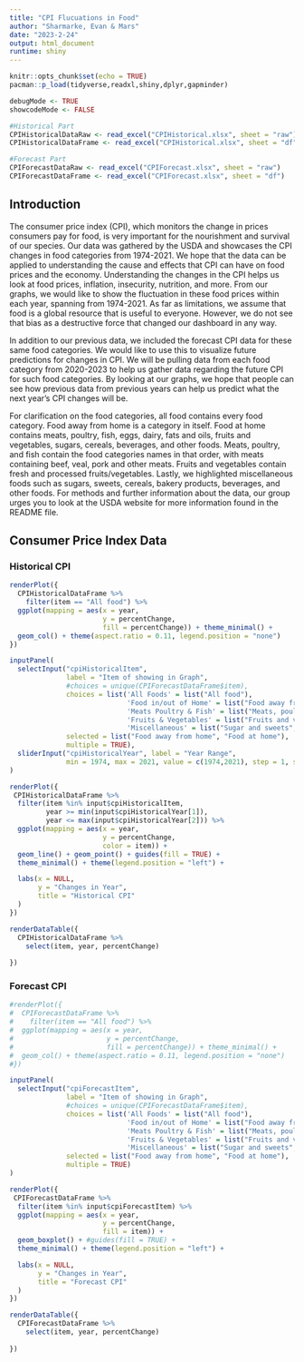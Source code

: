 ```yaml
---
title: "CPI Flucuations in Food"
author: "Sharmarke, Evan & Mars"
date: "2023-2-24"
output: html_document
runtime: shiny
---
```


```r
knitr::opts_chunk$set(echo = TRUE)
pacman::p_load(tidyverse,readxl,shiny,dplyr,gapminder)

debugMode <- TRUE
showcodeMode <- FALSE

```

```r
#Historical Part
CPIHistoricalDataRaw <- read_excel("CPIHistorical.xlsx", sheet = "raw")
CPIHistoricalDataFrame <- read_excel("CPIHistorical.xlsx", sheet = "df")

#Forecast Part
CPIForecastDataRaw <- read_excel("CPIForecast.xlsx", sheet = "raw")
CPIForecastDataFrame <- read_excel("CPIForecast.xlsx", sheet = "df")

```


## Introduction

The consumer price index (CPI), which monitors the change in prices consumers pay for food, is very important for the nourishment and survival of our species. Our data was gathered by the USDA and showcases the CPI changes in food categories from 1974-2021. We hope that the data can be applied to understanding the cause and effects that CPI can have on food prices and the economy. Understanding the changes in the CPI helps us look at food prices, inflation, insecurity, nutrition, and more. From our graphs, we would like to show the fluctuation in these food prices within each year, spanning from 1974-2021. As far as limitations, we assume that food is a global resource that is useful to everyone. However, we do not see that bias as a destructive force that changed our dashboard in any way.

In addition to our previous data, we included the forecast CPI data for these same food categories. We would like to use this to visualize future predictions for changes in CPI. We will be pulling data from each food category from 2020-2023 to help us gather data regarding the future CPI for such food categories. By looking at our graphs, we hope that people can see how previous data from previous years can help us predict what the next year’s CPI changes will be. 

For clarification on the food categories, all food contains every food category. Food away from home is a category in itself. Food at home contains meats, poultry, fish, eggs, dairy, fats and oils, fruits and vegetables, sugars, cereals, beverages, and other foods. Meats, poultry, and fish contain the food categories names in that order, with meats containing beef, veal, pork and other meats. Fruits and vegetables contain fresh and processed fruits/vegetables. Lastly, we highlighted miscellaneous foods such as sugars, sweets, cereals, bakery products, beverages, and other foods.  For methods and further information about the data, our group urges you to look at the USDA website for more information found in the README file. 


## Consumer Price Index Data {.tabset}

### Historical CPI

```r
renderPlot({
  CPIHistoricalDataFrame %>%
    filter(item == "All food") %>%
  ggplot(mapping = aes(x = year,
                       y = percentChange,
                       fill = percentChange)) + theme_minimal() + 
  geom_col() + theme(aspect.ratio = 0.11, legend.position = "none")
})

inputPanel(
  selectInput("cpiHistoricalItem", 
              label = "Item of showing in Graph",
              #choices = unique(CPIForecastDataFrame$item),
              choices = list('All Foods' = list("All food"),
                             'Food in/out of Home' = list("Food away from home", "Food at home", "Eggs", "Dairy products", "Fats and oils"),
                             'Meats Poultry & Fish' = list("Meats, poultry, and fish", "Meats", "Beef and veal", "Pork", "Other meats"),
                             'Fruits & Vegetables' = list("Fruits and vegetables", "Fresh fruits and vegetables", "Fresh fruits", "Fresh vegetables", "Processed fruits and vegetables"),
                             'Miscellaneous' = list("Sugar and sweets", "Cereals and bakery products","Nonalcoholic beverages","Other foods")),
              selected = list("Food away from home", "Food at home"),
              multiple = TRUE),
  sliderInput("cpiHistoricalYear", label = "Year Range",
              min = 1974, max = 2021, value = c(1974,2021), step = 1, sep = ""),
)

renderPlot({
 CPIHistoricalDataFrame %>%
  filter(item %in% input$cpiHistoricalItem,
         year >= min(input$cpiHistoricalYear[1]), 
         year <= max(input$cpiHistoricalYear[2])) %>%
  ggplot(mapping = aes(x = year,
                       y = percentChange,
                       color = item)) + 
  geom_line() + geom_point() + guides(fill = TRUE) + 
  theme_minimal() + theme(legend.position = "left") +

  labs(x = NULL,
       y = "Changes in Year",
       title = "Historical CPI"
  )
})

renderDataTable({
  CPIHistoricalDataFrame %>%
    select(item, year, percentChange)
    
})

```

### Forecast CPI

```r
#renderPlot({
#  CPIForecastDataFrame %>%
#    filter(item == "All food") %>%
#  ggplot(mapping = aes(x = year,
#                       y = percentChange,
#                       fill = percentChange)) + theme_minimal() + 
#  geom_col() + theme(aspect.ratio = 0.11, legend.position = "none")
#})

inputPanel(
  selectInput("cpiForecastItem", 
              label = "Item of showing in Graph",
              #choices = unique(CPIForecastDataFrame$item),
              choices = list('All Foods' = list("All food"),
                             'Food in/out of Home' = list("Food away from home", "Food at home", "Eggs", "Dairy products", "Fats and oils"),
                             'Meats Poultry & Fish' = list("Meats, poultry, and fish", "Meats", "Beef and veal", "Pork", "Other meats"),
                             'Fruits & Vegetables' = list("Fruits and vegetables", "Fresh fruits and vegetables", "Fresh fruits", "Fresh vegetables", "Processed fruits and vegetables"),
                             'Miscellaneous' = list("Sugar and sweets", "Cereals and bakery products","Nonalcoholic beverages","Other foods")),
              selected = list("Food away from home", "Food at home"),
              multiple = TRUE)
)

renderPlot({
 CPIForecastDataFrame %>%
  filter(item %in% input$cpiForecastItem) %>%
  ggplot(mapping = aes(x = year,
                       y = percentChange,
                       fill = item)) + 
  geom_boxplot() + #guides(fill = TRUE) + 
  theme_minimal() + theme(legend.position = "left") +

  labs(x = NULL,
       y = "Changes in Year",
       title = "Forecast CPI"
  )
})

renderDataTable({
  CPIForecastDataFrame %>%
    select(item, year, percentChange)
    
})
```
